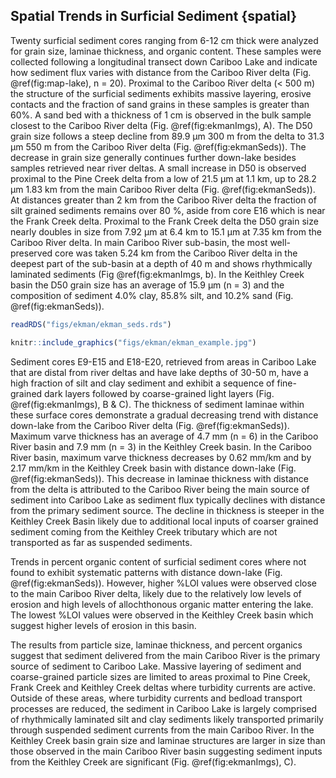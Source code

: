 <!-- ---
<!-- title: "The Glaciolacustrine Sediment Record of Cariboo Lake, BC: Implications for Holocene Fluvial and Glacial Watershed Dynamics" -->
<!-- author: "A.C. Cebulski, J.R. Desloges" -->
<!-- date: "Feb 2, 2017" -->
<!-- output: -->
<!--   bookdown::pdf_document2: -->
<!--       keep_tex: true -->
<!-- header-includes: -->
<!--    - \usepackage{caption} -->
<!--    - \captionsetup[figure]{font=footnotesize} -->
<!-- --- -->

<!-- ```{r setup, include=FALSE} -->
<!-- knitr::opts_chunk$set(echo = FALSE, warning = F) -->
<!-- knitr::opts_chunk$set(out.width = "100%", Figurealign = 'center') -->
<!-- ``` -->

## Spatial Trends in Surficial Sediment {spatial}

Twenty surficial sediment cores ranging from 6-12 cm thick were analyzed for grain size, laminae thickness, and organic content. These samples were collected following a longitudinal transect down Cariboo Lake and indicate how sediment flux varies with distance from the Cariboo River delta (Fig. \@ref(fig:map-lake), n = 20). Proximal to the Cariboo River delta (< 500 m) the structure of the surficial sediments exhibits massive layering, erosive contacts and the fraction of sand grains in these samples is greater than 60%. A sand bed with a thickness of 1 cm is observed in the bulk sample closest to the Cariboo River delta (Fig. \@ref(fig:ekmanImgs), A). The D50 grain size follows a steep decline from 89.9 µm 300 m from the delta to 31.3 µm 550 m from the Cariboo River delta (Fig. \@ref(fig:ekmanSeds)). The decrease in grain size generally continues further down-lake besides samples retrieved near river deltas. A small increase in D50 is observed proximal to the Pine Creek delta from a low of 21.5 µm at 1.1 km, up to 28.2 µm 1.83 km from the main Cariboo River delta (Fig. \@ref(fig:ekmanSeds)). At distances greater than 2 km from the Cariboo River delta the fraction of silt grained sediments remains over 80 %, aside from core E16 which is near the Frank Creek delta. Proximal to the Frank Creek delta the D50 grain size nearly doubles in size from 7.92 µm at 6.4 km to 15.1 µm at 7.35 km from the Cariboo River delta. In main Cariboo River sub-basin, the most well-preserved core was taken 5.24 km from the Cariboo River delta in the deepest part of the sub-basin at a depth of 40 m and shows rhythmically laminated sediments (Fig \@ref(fig:ekmanImgs, b). In the Keithley Creek basin the D50 grain size has an average of 15.9 µm (n = 3) and the composition of sediment 4.0% clay, 85.8% silt, and 10.2% sand (Fig. \@ref(fig:ekmanSeds)). 

```r
readRDS("figs/ekman/ekman_seds.rds")
```

```r
knitr::include_graphics("figs/ekman/ekman_example.jpg")
```

Sediment cores E9-E15 and E18-E20, retrieved from areas in Cariboo Lake that are distal from river deltas and have lake depths of 30-50 m, have a high fraction of silt and clay sediment and exhibit a sequence of fine-grained dark layers followed by coarse-grained light layers (Fig. \@ref(fig:ekmanImgs), B & C). The thickness of sediment laminae within these surface cores demonstrate a gradual decreasing trend with distance down-lake from the Cariboo River delta (Fig. \@ref(fig:ekmanSeds)). Maximum varve thickness has an average of 4.7 mm (n = 6) in the Cariboo River basin and 7.9 mm (n = 3) in the Keithley Creek basin. In the Cariboo River basin, maximum varve thickness decreases by 0.62 mm/km and by 2.17 mm/km in the Keithley Creek basin with distance down-lake (Fig. \@ref(fig:ekmanSeds)). This decrease in laminae thickness with distance from the delta is attributed to the Cariboo River being the main source of sediment into Cariboo Lake as sediment flux typically declines with distance from the primary sediment source. The decline in thickness is steeper in the Keithley Creek Basin likely due to additional local inputs of coarser grained sediment coming from the Keithley Creek tributary which are not transported as far as suspended sediments. 

Trends in percent organic content of surficial sediment cores where not found to exhibit systematic patterns with distance down-lake (Fig. \@ref(fig:ekmanSeds)). However, higher %LOI values were observed close to the main Cariboo River delta, likely due to the relatively low levels of erosion and high levels of allochthonous organic matter entering the lake. The lowest %LOI values were observed in the Keithley Creek basin which suggest higher levels of erosion in this basin. 

The results from particle size, laminae thickness, and percent organics suggest that sediment delivered from the main Cariboo River is the primary source of sediment to Cariboo Lake. Massive layering of sediment and coarse-grained particle sizes are limited to areas proximal to Pine Creek, Frank Creek and Keithley Creek deltas where turbidity currents are active. Outside of these areas, where turbidity currents and bedload transport processes are reduced, the sediment in Cariboo Lake is largely comprised of rhythmically laminated silt and clay sediments likely transported primarily through suspended sediment currents from the main Cariboo River. In the Keithley Creek basin grain size and laminae structures are larger in size than those observed in the main Cariboo River basin suggesting sediment inputs from the Keithley Creek are significant (Fig. \@ref(fig:ekmanImgs), C). 